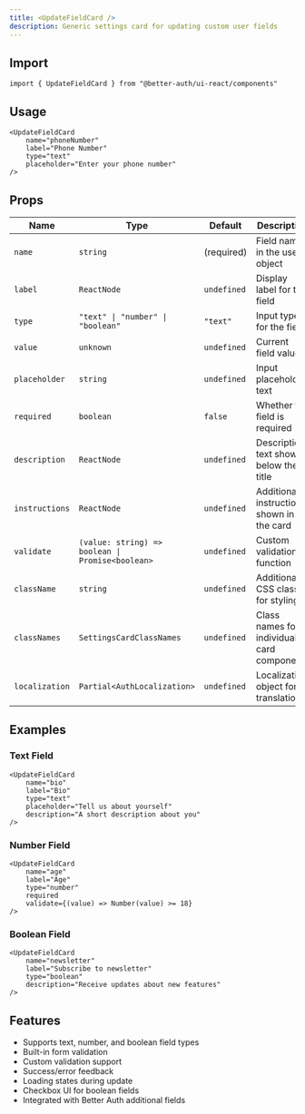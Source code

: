 ```yaml
---
title: <UpdateFieldCard />
description: Generic settings card for updating custom user fields
---
```


## Import

```tsx
import { UpdateFieldCard } from "@better-auth/ui-react/components"
```

## Usage

```tsx
<UpdateFieldCard 
    name="phoneNumber"
    label="Phone Number"
    type="text"
    placeholder="Enter your phone number"
/>
```

## Props

| Name           | Type                                    | Default     | Description                                    |
|----------------|-----------------------------------------|-------------|------------------------------------------------|
| `name`         | `string`                                | (required)  | Field name in the user object                  |
| `label`        | `ReactNode`                             | `undefined` | Display label for the field                    |
| `type`         | `"text" \| "number" \| "boolean"`       | `"text"`    | Input type for the field                       |
| `value`        | `unknown`                               | `undefined` | Current field value                            |
| `placeholder`  | `string`                                | `undefined` | Input placeholder text                         |
| `required`     | `boolean`                               | `false`     | Whether the field is required                  |
| `description`  | `ReactNode`                             | `undefined` | Description text shown below the title         |
| `instructions` | `ReactNode`                             | `undefined` | Additional instructions shown in the card      |
| `validate`     | `(value: string) => boolean \| Promise<boolean>` | `undefined` | Custom validation function         |
| `className`    | `string`                                | `undefined` | Additional CSS classes for styling             |
| `classNames`   | `SettingsCardClassNames`                | `undefined` | Class names for individual card components     |
| `localization` | `Partial<AuthLocalization>`             | `undefined` | Localization object for translations           |

## Examples

### Text Field

```tsx
<UpdateFieldCard 
    name="bio"
    label="Bio"
    type="text"
    placeholder="Tell us about yourself"
    description="A short description about you"
/>
```

### Number Field

```tsx
<UpdateFieldCard 
    name="age"
    label="Age"
    type="number"
    required
    validate={(value) => Number(value) >= 18}
/>
```

### Boolean Field

```tsx
<UpdateFieldCard 
    name="newsletter"
    label="Subscribe to newsletter"
    type="boolean"
    description="Receive updates about new features"
/>
```

## Features

- Supports text, number, and boolean field types
- Built-in form validation
- Custom validation support
- Success/error feedback
- Loading states during update
- Checkbox UI for boolean fields
- Integrated with Better Auth additional fields 